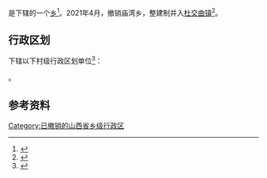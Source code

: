 {{中国乡级行政区|14/01/23/200/000}}

'''{{PAGENAMEBASE}}'''是{{PRC admin/fullname|14/01/23/200/000|3}}下辖的一个[[乡_(中华人民共和国)|乡]]<ref>{{PRC admin/ref sgc|{{PRC admin/parent|14/01/23/200/000}}}}</ref>。2021年4月，撤销庙湾乡，整建制并入[[杜交曲镇|杜交曲镇]]<ref>{{Cite web|title=太原市乡级行政区划变更情况- 太原本地宝|url=http://m.ty.bendibao.com/news/51532.shtm|access-date=2022-06-10|work=m.ty.bendibao.com|language=zh-CN}}</ref>。

== 行政区划 ==
{{PAGENAMEBASE}}下辖以下村级行政区划单位<ref>{{PRC admin/ref sgc|14/01/23/200/000}}</ref>：

{{PRC admin/children|14/01/23/200/000}}。

== 参考资料 ==
{{reflist}}

{{山西行政区划小作品}}
{{PRC admin/navcat|14/01/23/200/000}}

[[Category:已撤销的山西省乡级行政区|Category:已撤销的山西省乡级行政区]]